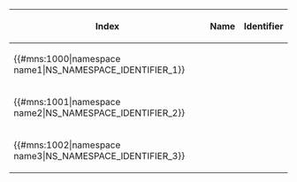 <!--
	@author Jean-Lou Dupont
	@package ManageNamespaces
	@version 1.0.1
	@Id $Id: ManageNamespaces.body.php 544 2007-10-12 14:05:08Z jeanlou.dupont $
-->
<!-- class and border attributes are not mandatory -->
<!-- nor is the table format -->
{| class="mns" border='1'
|-
! Index
! Name
! Identifier
|-
| {{#mns:1000|namespace name1|NS_NAMESPACE_IDENTIFIER_1}}
|-
| {{#mns:1001|namespace name2|NS_NAMESPACE_IDENTIFIER_2}}
|-
| {{#mns:1002|namespace name3|NS_NAMESPACE_IDENTIFIER_3}}
|}
